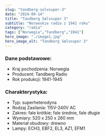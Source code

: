 ```yaml
---
slug: "tandberg-solvsuper-3"
date: "2024-09-14"
title: "Tandberg Sølvsuper 3"
subtitle: "Norweskie radio z 1941 roku"
category: "radia"
tags: ["Norwegia","Tandberg","1941"]
hero_image: "./image1.jpg"
hero_image_alt: "Tandberg Sølvsuper 3"
---
```


### Dane podstawowe:

- Kraj pochodzenia: Norwegia
- Producent: Tandberg Radio
- Rok produkcji: 1941-1945

### Charakterystyka:

- Typ: superheterodyna
- Rodzaj Zasilania: 115V-240V AC
- Zakres: fale krótkie; fale średnie, fale długie
- Wymiary: 520 x 250 x 260 mm
- Materiał obudowy: drewno
- Lampy: ECH3, EBF2, EL3, AZ1, EFM1

